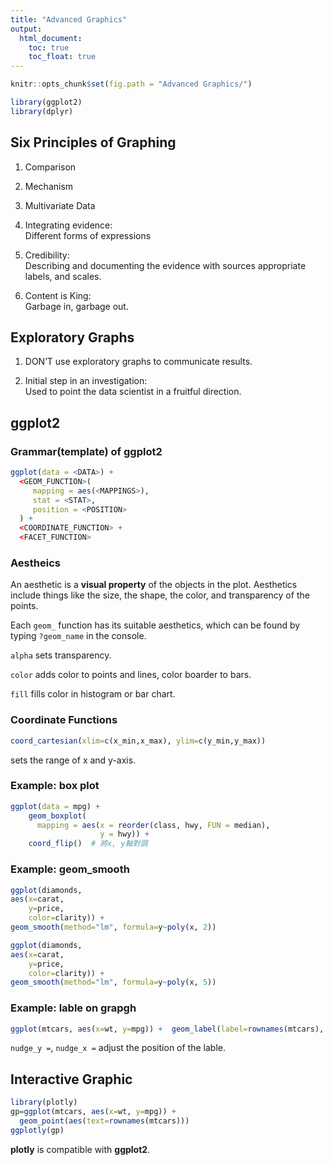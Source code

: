 ```yaml
---
title: "Advanced Graphics"
output:
  html_document:
    toc: true
    toc_float: true
---
```

```r
knitr::opts_chunk$set(fig.path = "Advanced Graphics/")
```
```r
library(ggplot2)
library(dplyr)
```

## Six Principles of Graphing
1. Comparison

2. Mechanism

3. Multivariate Data

4. Integrating evidence: <br/>Different forms of expressions

5. Credibility: <br/>Describing and documenting the evidence with sources       appropriate labels, and scales.

6. Content is King: <br/>Garbage in, garbage out.

## Exploratory Graphs 
1. DON'T use exploratory graphs to communicate results.

2. Initial step in an investigation:<br/>Used to point the data scientist in a fruitful direction.

## ggplot2
### Grammar(template) of ggplot2
```r
ggplot(data = <DATA>) + 
  <GEOM_FUNCTION>(
     mapping = aes(<MAPPINGS>),
     stat = <STAT>, 
     position = <POSITION>
  ) +
  <COORDINATE_FUNCTION> +
  <FACET_FUNCTION>
```

### Aestheics
An aesthetic is a **visual property** of the objects in the plot. Aesthetics include things like the size, the shape, the color, and transparency of the points.

Each `geom_` function has its suitable aesthetics, which can be found by typing `?geom_name` in the console.

`alpha` sets transparency.

`color` adds color to points and lines, color boarder to bars.

`fill` fills color in histogram or bar chart.

### Coordinate Functions
```r
coord_cartesian(xlim=c(x_min,x_max), ylim=c(y_min,y_max))
```
sets the range of x and y-axis.

### Example: box plot
```r
ggplot(data = mpg) +
    geom_boxplot(
      mapping = aes(x = reorder(class, hwy, FUN = median), 
                    y = hwy)) +
    coord_flip()  # 將x, y軸對調
```

### Example: geom_smooth
```r
ggplot(diamonds, 
aes(x=carat, 
    y=price, 
    color=clarity)) +
geom_smooth(method="lm", formula=y~poly(x, 2))

ggplot(diamonds, 
aes(x=carat, 
    y=price, 
    color=clarity)) +
geom_smooth(method="lm", formula=y~poly(x, 5))
```

### Example: lable on grapgh
```r
ggplot(mtcars, aes(x=wt, y=mpg)) +  geom_label(label=rownames(mtcars), nudge_y=0.5) + geom_point()
```
`nudge_y = `, `nudge_x = ` adjust the position of the lable.


## Interactive Graphic

```r
library(plotly)
gp=ggplot(mtcars, aes(x=wt, y=mpg)) +
  geom_point(aes(text=rownames(mtcars)))
ggplotly(gp)
```
**plotly** is compatible with **ggplot2**.

